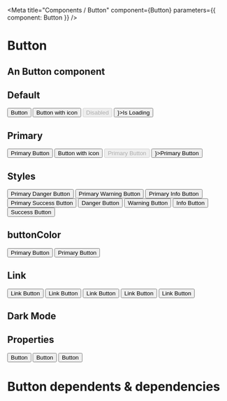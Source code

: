 

<Meta title="Components / Button" component={Button} parameters={{ component: Button }} />

# Button

## An Button component 

## Default
<Preview>
    <Button>Button</Button>
    <Button icon='exclamation-circle'>Button with icon</Button>
    <Button disabled>Disabled</Button>
    <Button isLoading loadingIcon={<FontAwesomeIcon spin icon="spinner"/>}>Is Loading</Button>
</Preview>

## Primary

<Preview>
    <Button primary>Primary Button</Button>
    <Button primary icon='exclamation-circle'>Button with icon</Button>
    <Button disabled primary>Primary Button</Button>
    <Button primary isLoading loadingIcon={<FontAwesomeIcon spin icon="spinner"/>}>Primary Button</Button>
</Preview>


## Styles

<Preview>
    <Button fcStyle="danger" icon="no-entry-circle" primary>Primary Danger Button</Button>
    <Button fcStyle="warning" icon="exclamation-circle" primary>Primary Warning Button</Button>
    <Button fcStyle="info" icon="info-circle"primary>Primary Info Button</Button>
    <Button fcStyle="success" icon="check-circle" primary>Primary Success Button</Button>
</Preview>


<Preview>
    <Button fcStyle="danger" icon="no-entry-circle">Danger Button</Button>
    <Button fcStyle="warning" icon="exclamation-circle">Warning Button</Button>
    <Button fcStyle="info" icon="info-circle">Info Button</Button>
    <Button fcStyle="success" icon="check-circle">Success Button</Button>
</Preview>

## buttonColor

<Preview>
    <Button buttonColor="tomato" primary>Primary Button</Button>
    <Button buttonColor="tomato">Primary Button</Button>
</Preview>


## Link

<Preview>
    <Button as="a" href="http://google.ca" target="_blank">Link Button</Button>
    <Button as="a" fcStyle="danger" icon="no-entry-circle">Link Button</Button>
    <Button as="a" fcStyle="warning" icon="exclamation-circle">Link Button</Button>
    <Button as="a" fcStyle="info" icon="info-circle">Link Button</Button>
    <Button as="a" fcStyle="success" icon="check-circle">Link Button</Button>
</Preview>

## Dark Mode

<ButtonDarkMode />

## Properties

<Props of={Button} />

<Preview>
    <Story name="Default button" parameters={{ decorators: [withKnobs],  docs: { disable: true  }}}>
        <Button id="defaultButton" fcStyle={select('fcStyle', ['none', 'danger', 'warning', 'info', 'success'])}>Button</Button>
    </Story>
</Preview>

<Preview>
    <Story name="Primary button" parameters={{ decorators: [withKnobs],  docs: { disable: true  }}}>
        <Button id="primaryButton" primary fcStyle={select('fcStyle', ['none', 'danger', 'warning', 'info', 'success'])}>Button</Button>
    </Story>
</Preview>

<Preview>
    <Story name="Link button" parameters={{ decorators: [withKnobs],  docs: { disable: true  }}}>
        <Button as="a" id="primaryButton" primary fcStyle={select('fcStyle', ['none', 'danger', 'warning', 'info', 'success'])}>Button</Button>
    </Story>
</Preview>

# Button dependents & dependencies
<DependenciesTable titleDependencies='Dependencies' titleDependents='Dependents' of={Button} />
